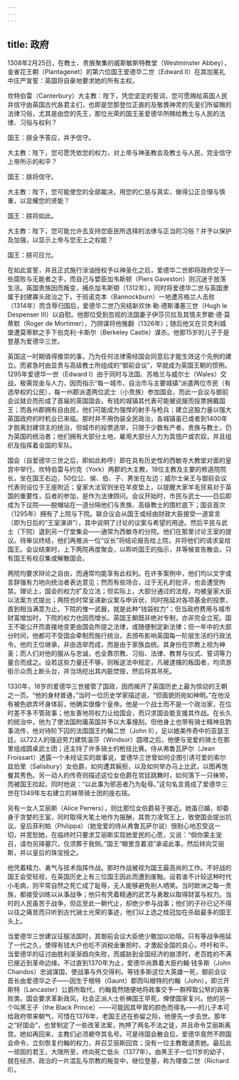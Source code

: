 ```yaml
---
---
---
```

title: 政府
---




1308年2月25日，在教士、贵族聚集的威斯敏斯特教堂（Westminster Abbey），金雀花王朝（Plantagenet）的第六位国王爱德华二世（Edward Ⅱ）在其加冕礼中庄严宣誓：英国将自豪地要求她的所有主权。

坎特伯雷（Canterbury）大主教：陛下，凭您坚定的誓词，您可愿赐给英国人民并信守由英国古代各君主们，也即是您那登位正直的及敬畏神灵的先皇们所留赐的法律习俗，尤其是由您的先王，那位光荣的国王圣爱德华所赐给教士与人民的法律、习俗与权利？

国王：朕全予答应，并予信守。

大主教：陛下，您可愿凭依您的权力，对上帝与神圣教会及教士与人民，完全信守上帝所示的和平？

国王：朕将信守。

大主教：陛下，您可能使您的全部裁决，用您的仁慈与真实，做得公正合理与慎重，以显耀您的贤能？

国王：朕将如此。

大主教：陛下，您可能允许去支持您臣民所选择的法律与正当的习俗？并予以保护及加强，以显示上帝与您无上之权能？

国王：朕可应允。



在如此宣誓，并且正式施行涂油授权予以神圣化之后，爱德华二世即将政府交于一些腐败与无能者之手，而自己与嬖臣加韦斯顿（Piers Gaveston）则沉迷于放荡生活。英国贵族因而叛变，捕杀加韦斯顿（1312年），同时将爱德华二世与英国隶属于封建寡头政治之下。于班诺克本（Bannockburn）一地遭苏格兰人击败（1314年）而含辱归国后，爱德华二世乃另结新欢休·勒·德斯潘塞三世（Hugh le Despenser Ⅲ）以自慰。他那位受到忽视的法国妻子伊莎贝拉及其情夫罗歇·德·莫蒂默（Roger de Mortimer），乃阴谋将他推翻（1326年）；随后他又在贝克利城堡遭莫蒂默之手下伯克利·卡斯尔（Berkeley Castle）谋杀。他那15岁的儿子于是登基为爱德华三世。

英国这一时期值得推崇的事，乃为任何法律需经国会同意后才能生效这个先例的建立。而紧急时由显贵与高级教士所组成的“御前会议”，早就成为英国王朝的惯例。1295年爱德华一世（Edward Ⅰ）由于同时与法国、苏格兰与威尔士（Wales）交战，极需现金与人力，因而指示“每一城市，自治市与主要城镇”派遣两位市民（有选举权的公民），每一州郡派遣两位武士（小贵族）参加国会，而此一会议与御前会议就合而形成了首届的英国国会。有钱的城镇其代表可能被说服而投票拥戴国王；而各州郡拥有自由民，他们可能成为强悍的射手与枪兵；建立这股力量以强大英国政府的时机业已来临。那时并不用伪装全民政治，各城镇虽已或者到1400年才脱离封建领主的统治，但城市的投票选举，只限于少数有产者。贵族与教士，仍为英国的统治者；他们拥有大部分土地，雇用大部分人力为其佃户或农奴，并且组织及指挥着全国的军队。

国会（自爱德华三世之后，即如此称呼）即在具有历史性的西敏寺大教堂对面的皇宫中举行。坎特伯雷与约克（York）两郡的大主教，18位主教及主要的修道院院长，坐在国王右边，50位公、侯、伯、子、男坐在左边；威尔士亲王与御前会议代表则设位于王座附近；皇家大法官则坐在羊皮垫上，以提醒大家羊毛贸易对于英国的重要性，后者的参加，是作为法律顾问。会议开始时，市民与武士——日后即成为下议院——脱帽站在一道分隔他们与贵族、高级教士的围栏底下；国会首次（1295年）拥有了上院与下院。联合议会从国王或经由财政大臣接受一道宣言（即为日后的“王室演讲”），其中说明了讨论的议案与希望的用途。然后平民与武士（下院）退到另一厅堂集会——通常为西敏寺的分院。他们在那里讨论王室的提议。待审议终结，他们再推派一位“议长”将结论报告给上院，并将他们的请求呈给国王。会议结束时，上下两院再度聚会，以聆听国王的指示，并等候宣告散会。只有国王有权召集或解散国会。

两院均要求辩论之自由，而通常均能享有此权利。在许多案例中，他们均以文字或言辞强有力地向统治者表达意见；然而有些场合，过于无礼的批评，也会遭受拘禁。理论上，国会的权力扩及立法；但实际上，大部分通过的法规，均被皇家大臣以法案方式提出；两院也时常呈递新议案与申诉状，同时拖延对各项基金的投票，直到相当满意为止。下院的惟一武器，就是此种“钱袋权力”；但当政府费用与城市财富增加时，下院的权力也因而增长。英国王朝既非绝对专制，亦非完全立宪。国王不能公开而直接地变更由国会所提之法律，或随便制定新法律；但一年中的大部分时间，他都可不受国会牵制而施行统治，去颁布影响英国每一阶层生活的行政法令。他的王位继承，非由选举而成，而是由于家族血统。其身份在宗教上视为神圣；而人们对他的服从与忠诚，也全靠宗教、习俗、法律、教育与仪式、誓词等力量合而成之。设若这些力量还不够，则叛逆法中规定，凡被逮捕的叛国者，均须游街示众而上断头台，并当场挖出其内脏焚毁，然后将其吊死。

1330年，18岁的爱德华三世接管了国政，因而揭开了英国历史上最为惊动的王朝之一页。“他的身材普通，”当时一位历史学家描述说，“但面貌则宛如神明。”在他没有被色欲弄坏身体前，他确实很像个皇帝。他是一个战士而不是一个政治家，在位时差不多不管政事；他友善地将权力让给国会，而只求国会能支援其作战。在长久的统治中，他为了使法国附庸英国并予以大事搜刮。但他身上也带有骑士精神且韵事流传，他对待阶下囚的法国国王约翰二世（John Ⅱ），足以媲美传奇中的亚瑟王廷。以722人的强迫劳力建筑温莎（Windsor）圆塔之后，他便与宠爱的骑士在那里组成圆桌武士团；还主持了许多骑士的枪技比赛。侍从弗鲁瓦萨尔（Jean Froissart）透露一个未经证实的故事说，爱德华三世曾如何企图引诱可爱的索尔兹伯里（Salisbury）女伯爵，如何遭其婉拒，以及如何举办马上比武，以图再饱餐其秀色。另一动人的传奇则描述这位女伯爵在宫廷跳舞时，如何落下一只袜带，而被国王捡起，同时他说：“以此事为邪恶者乃为耻辱。”这句名言竟成了爱德华三世在1349年左右建立的袜带骑士团的座右铭。

另有一女人艾丽斯（Alice Perrers），则比那位女伯爵易于接近。她虽已婚，却委身于贪婪的王室，同时取得大笔土地作为报酬，其势力凌驾王上，致使国会提出抗议。皇后菲利帕（Philippa）（她宠爱的侍从弗鲁瓦萨尔说）很耐心地忍受这一切，并宽恕她，在临终时只要求艾丽斯实现她爱民的心愿，又说：“倘你蒙主宠召，请勿另择墓穴，仅须葬于我侧。”国王“眼里含着泪”承诺此事，然后转向艾丽斯，并以皇后的珠宝授之。

他凭着精力、勇气与技术指挥作战。那时作战被视为国王最高尚的工作。不好战的国王会受轻视，在英国历史上有三位国王因此而遭到废黜。设若谁不计较这种时代小毛病，则平常自然之死亡成了耻辱，无人能够避免别人哂笑。当时欧洲之每一贵族，都接受训练以从事战争；他只有凭着精通的武艺与勇敢以取得财富与权力。当时的人民虽苦于战争，但迄至此一朝代止，却绝少参与战事；他们的子孙已记不得以往之痛苦而只听到古代骑士光荣的事迹，他们以上选之桂冠加在杀敌最多的国王头上。

当爱德华三世建议征服法国时，其御前会议大臣绝少敢加以劝阻。只有等战争拖延了一代之久，使得有钱大户也吃不消税金重担时，才激起全国的良心，呼吁和平。当爱德华的征讨由胜利渐渐趋向失败，而威胁到全国经济的崩溃时，老百姓的不满已接近到革命边缘。不过直到1370年为止，爱德华尚靠着大臣约翰·钱多斯（John Chandos）忠诚谋国，使战事与外交得利。等钱多斯这位大英雄一死，御前会议首长由爱德华之子——因生于根特（Gaunt）郡而叫根特的约翰（John），即兰开斯特（Lancaster）公爵所取代，约翰竟然随便地将政事交予一群榨取公帑的政客败类。国会要求革新政风，社会正派人士祈祷国王早死，俾使国家复兴。他的另一个叫黑王子（the Black Prince）——可能因其甲胄的颜色而得名——的儿子本可给政府带来朝气，可惜在1376年，老国王还在弥留之际，他便先一步去世。那年之“好国会”，也曾制定了一些改革法案，拘押了两名不法之徒，并且命令艾丽斯离宫。她如再回来，主教们必须褫夺其名号。可是待国会散会后，爱德华竟然不顾国会命令，立刻恢复约翰的权力，并召艾丽斯回宫；没有一位主教敢谴责她。最后此一顽固的君王，大限所至，终向死亡低头（1377年）。由黑王子一位11岁的幼子，就在经济、政治的一片混乱与宗教的叛变中，继位登基，称为理查二世（Richard Ⅱ）。